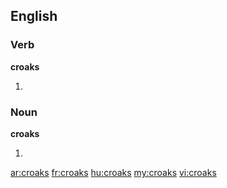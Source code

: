 ==English==
===Verb===
'''croaks'''
# {{third-person singular of|[[croak]]}}


===Noun===
'''croaks'''
# {{plural of|[[croak]]}}

[[ar:croaks]]
[[fr:croaks]]
[[hu:croaks]]
[[my:croaks]]
[[vi:croaks]]